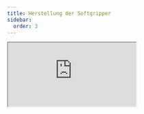 ```yaml
---
title: Herstellung der Softgripper
sidebar:
  order: 3
---
```



<iframe style={{width: "100%", aspectRatio: "16/9", border: 'none'}}
        src="https://www.youtube-nocookie.com/embed/-BloF0uXP8Y"
        title="Herstellung eines Softgrippers | BK Geldern | YouTube"
        allow="fullscreen"
/>

Die Finger des Softgrippers werden aus Elastomeren hergestellt, einem sehr elastischen und reißfesten Gummimaterial.
Es besteht aus zwei Bestandteilen, die in diesem Fall Part A und B genannt werden.
Werden diese Bestandteile zusammengefügt und vermischt, verfestigt sich das Gemisch nach ein paar Stunden, je nach Temperatur.

<ImageGrid images={[
  {src: import('../../assets/softgripper/materialien.jpg'), alt: 'Materialien des Fingers'},
  {src: import('../../assets/softgripper/gemisch.jpg'), alt: 'Mischung der Materialien'}
]}/>

Zunächst werden Part A und B vermischt und in die zuvor gedruckten Formen gegossen.
Dabei dürfen möglichst keine Luftblasen entstehen, da sie sonst später als Schwachpunkte bei Druck hinderlich sein können.

:::tip[Tipp]
Optimal wäre es, eine Unterdruckkammer zu benutzen, um die Luftblasen zu entfernen.
:::

:::note[3D-Modelle der Formen]
Die Formen können einfach mit einem 3D-Drucker hergestellt werden.
Die 3D-Modelle dazu sind in den Projektdateien enthalten, die in der [Projekteinleitung](/softroboter/introduction) zum Download zu Verfügung stehen.
Die Formen haben wir von einem [Tutorial auf Instructables.com](https://www.instructables.com/Soft-Robotic-Gripper/)
:::

<ImageGrid images={[
  {src: import('../../assets/softgripper/form_oben_filled.jpg'), alt: 'Obere Form gefüllt mit den Kunststoffen'},
  {src: import('../../assets/softgripper/form_unten_filled.jpg'), alt: 'Untere Form gefüllt mit den Kunststoffen'}
]}/>

Nachdem der dickflüssige Inhalt der Formen im Ofen bei maximal 50 °C fest geworden ist, können die Teile des Softgrippers aus den Formen entfernt werden.
Die Gummiteile können normalerweise relativ leicht aus den Formen gezogen werden, aber man muss gegebenenfalls ein Messer benutzen, um den Anfang zu finden.

<ImageGrid images={[
  {src: import('../../assets/softgripper/einzelteile.jpg'), alt: 'Einzelteile'},
  {src: import('../../assets/softgripper/endprodukt.jpg'), alt: 'Endprodukt'}
]}/>

Zum Schluss wird die Unter- und Oberseite des Grippers zusammengefügt. Dafür wird etwas von dem Gemisch der Parts A und B als Kleber benutzt. Es muss also ein bisschen auf ein Teil aufgetragen werden und die beiden Teile möglichst gerade aufeinander gelegt.
Als letztes wird der Finger wieder im Ofen ausgehärtet.

Nun ist der Softgripper fertig.
